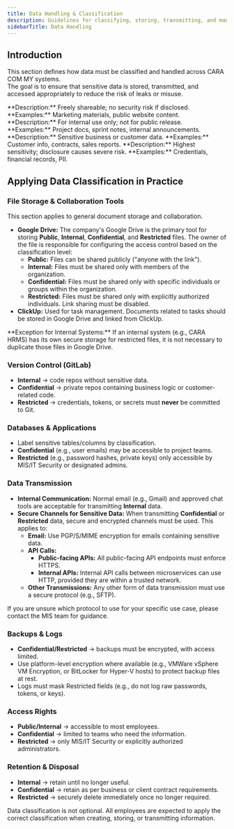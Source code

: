 ```yaml
---
title: Data Handling & Classification
description: Guidelines for classifying, storing, transmitting, and managing data securely across CARA COM MY systems
sidebarTitle: Data Handling
---
```


## Introduction

This section defines how data must be classified and handled across CARA COM MY systems.  
The goal is to ensure that sensitive data is stored, transmitted, and accessed appropriately to reduce the risk of leaks or misuse.

<CardGroup cols={2}>
  <Card title="Public" icon="unlock" iconType="solid" color="#eeea13ff">
    **Description:** Freely shareable; no security risk if disclosed.
    **Examples:** Marketing materials, public website content.
  </Card>
  <Card title="Internal" icon="building" iconType="solid" color="#3b82f6">
    **Description:** For internal use only; not for public release.
    **Examples:** Project docs, sprint notes, internal announcements.
  </Card>
  <Card
    title="Confidential"
    icon="shield-halved"
    iconType="solid"
    color="#f59e0b"
  >
    **Description:** Sensitive business or customer data. **Examples:** Customer
    info, contracts, sales reports.
  </Card>
  <Card title="Restricted" icon="lock" iconType="solid" color="#ef4444">
    **Description:** Highest sensitivity; disclosure causes severe risk.
    **Examples:** Credentials, financial records, PII.
  </Card>
</CardGroup>

## Applying Data Classification in Practice

### File Storage & Collaboration Tools

This section applies to general document storage and collaboration.

- **Google Drive:** The company's Google Drive is the primary tool for storing **Public**, **Internal**, **Confidential**, and **Restricted** files. The owner of the file is responsible for configuring the access control based on the classification level:
    - **Public:** Files can be shared publicly ("anyone with the link").
    - **Internal:** Files must be shared only with members of the organization.
    - **Confidential:** Files must be shared only with specific individuals or groups within the organization.
    - **Restricted:** Files must be shared only with explicitly authorized individuals. Link sharing must be disabled.
- **ClickUp:** Used for task management. Documents related to tasks should be stored in Google Drive and linked from ClickUp.

<Note>
  **Exception for Internal Systems:** If an internal system (e.g., CARA HRMS) has its own secure storage for restricted files, it is not necessary to duplicate those files in Google Drive.
</Note>

### Version Control (GitLab)

- **Internal** → code repos without sensitive data.
- **Confidential** → private repos containing business logic or customer-related code.
- **Restricted** → credentials, tokens, or secrets must **never** be committed to Git.

### Databases & Applications

- Label sensitive tables/columns by classification.
- **Confidential** (e.g., user emails) may be accessible to project teams.
- **Restricted** (e.g., password hashes, private keys) only accessible by MIS/IT Security or designated admins.

### Data Transmission

- **Internal Communication:** Normal email (e.g., Gmail) and approved chat tools are acceptable for transmitting **Internal** data.
- **Secure Channels for Sensitive Data:** When transmitting **Confidential** or **Restricted** data, secure and encrypted channels must be used. This applies to:
    - **Email:** Use PGP/S/MIME encryption for emails containing sensitive data.
    - **API Calls:**
        - **Public-facing APIs:** All public-facing API endpoints must enforce HTTPS.
        - **Internal APIs:** Internal API calls between microservices can use HTTP, provided they are within a trusted network.
    - **Other Transmissions:** Any other form of data transmission must use a secure protocol (e.g., SFTP).

<Info>
  If you are unsure which protocol to use for your specific use case, please contact the MIS team for guidance.
</Info>

### Backups & Logs

- **Confidential/Restricted** → backups must be encrypted, with access limited.
- Use platform-level encryption where available (e.g., VMWare vSphere VM Encryption, or BitLocker for Hyper-V hosts) to protect backup files at rest.
- Logs must mask Restricted fields (e.g., do not log raw passwords, tokens, or keys).

### Access Rights

- **Public/Internal** → accessible to most employees.
- **Confidential** → limited to teams who need the information.
- **Restricted** → only MIS/IT Security or explicitly authorized administrators.

### Retention & Disposal

- **Internal** → retain until no longer useful.
- **Confidential** → retain as per business or client contract requirements.
- **Restricted** → securely delete immediately once no longer required.

<Warning>
  Data classification is not optional. All employees are expected to apply the
  correct classification when creating, storing, or transmitting information.
</Warning>